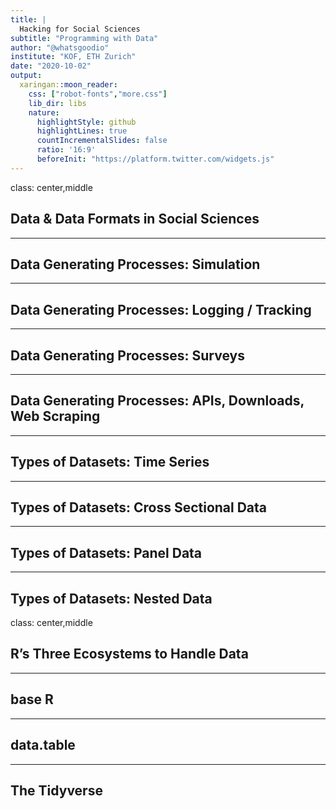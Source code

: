 ```yaml
---
title: |
  Hacking for Social Sciences
subtitle: "Programming with Data"
author: "@whatsgoodio"
institute: "KOF, ETH Zurich"
date: "2020-10-02"
output:
  xaringan::moon_reader:
    css: ["robot-fonts","more.css"]
    lib_dir: libs
    nature:
      highlightStyle: github
      highlightLines: true
      countIncrementalSlides: false
      ratio: '16:9'
      beforeInit: "https://platform.twitter.com/widgets.js"
---
```


class: center,middle

## Data & Data Formats in Social Sciences

---

## Data Generating Processes: Simulation


---


## Data Generating Processes: Logging / Tracking


---


## Data Generating Processes: Surveys


---


## Data Generating Processes: APIs, Downloads, Web Scraping


---


## Types of Datasets: Time Series


---


## Types of Datasets: Cross Sectional Data


---


## Types of Datasets: Panel Data


---


## Types of Datasets: Nested Data





class: center,middle

## R's Three Ecosystems to Handle Data

--- 


## base R


---


## data.table


---


## The Tidyverse




